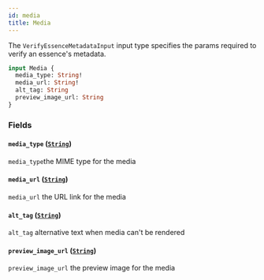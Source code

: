 ```yaml
---
id: media
title: Media
---
```



The `VerifyEssenceMetadataInput` input type specifies the params required to verify an essence's metadata.

```graphql
input Media {
  media_type: String!
  media_url: String!
  alt_tag: String
  preview_image_url: String
}
```


### Fields

#### `media_type` ([`String`](/cyberconnect/reference/scalars/string))

`media_type`the MIME type for the media 


#### `media_url` ([`String`](/cyberconnect/reference/scalars/string))

`media_url` the URL link for the media 


#### `alt_tag` ([`String`](/cyberconnect/reference/scalars/string))

`alt_tag` alternative text when media can't be rendered


#### `preview_image_url` ([`String`](/cyberconnect/reference/scalars/string))

`preview_image_url` the preview image for the media




